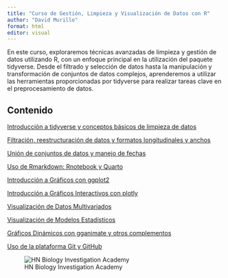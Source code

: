 ---
title: "Curso de Gestión, Limpieza y Visualización de Datos con R"
author: "David Murillo"
format: html
editor: visual
---

En este curso, exploraremos técnicas avanzadas de limpieza y gestión de datos utilizando R, con un enfoque principal en la utilización del paquete tidyverse. Desde el filtrado y selección de datos hasta la manipulación y transformación de conjuntos de datos complejos, aprenderemos a utilizar las herramientas proporcionadas por tidyverse para realizar tareas clave en el preprocesamiento de datos.

## Contenido

[Introducción a tidyverse y conceptos básicos de limpieza de datos](Clase1.html)

[Filtración, reestructuración de datos y formatos longitudinales y anchos](Clase2.html)

[Unión de conjuntos de datos y manejo de fechas](Clase3.html)

[Uso de Rmarkdown: Rnotebook y Quarto](Clase4.html)

[Introducción a Gráficos con ggplot2](Clase5.html)

[Introducción a Gráficos Interactivos con plotly](Clase6.html)

[Visualización de Datos Multivariados](Clase7.html)

[Visualización de Modelos Estadísticos](Clase8.html)

[Gráficos Dinámicos con gganimate y otros complementos](Clase9.html)

[Uso de la plataforma Git y GitHub](Clase10.html)

![HN Biology Investigation Academy](HN Cursos publicidad/HN Biology Inv large.jpg)